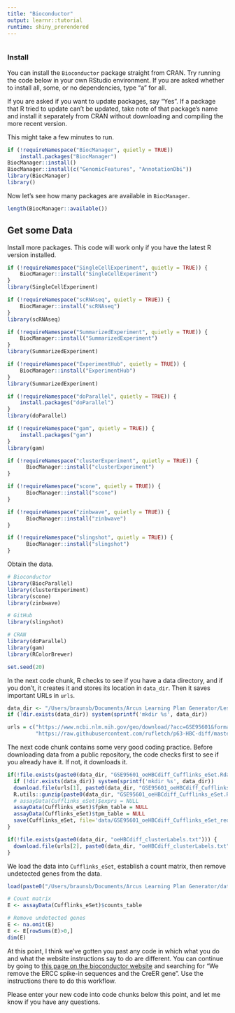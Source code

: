 ```yaml
---
title: "Bioconductor"
output: learnr::tutorial
runtime: shiny_prerendered
---
```


```r
```

### Install

You can install the `Bioconductor` package straight from CRAN. Try running the code below in your own RStudio environment. If you are asked whether to install all, some, or no dependencies, type "a" for all. 

If you are asked if you want to update packages, say "Yes". If a package that R tried to update can't be updated, take note of that package's name and install it separately from CRAN without downloading and compiling the more recent version. 

This might take a few minutes to run.

```r
if (!requireNamespace("BiocManager", quietly = TRUE))
    install.packages("BiocManager")
BiocManager::install()
BiocManager::install(c("GenomicFeatures", "AnnotationDbi"))
library(BiocManager)
library()
```

Now let's see how many packages are available in `BiocManager`.

```r
length(BiocManager::available())
```

## Get some Data

Install more packages. This code will work only if you have the latest R version installed.

```r
if (!requireNamespace("SingleCellExperiment", quietly = TRUE)) {
    BiocManager::install("SingleCellExperiment")
}
library(SingleCellExperiment)

if (!requireNamespace("scRNAseq", quietly = TRUE)) {
    BiocManager::install("scRNAseq")
}
library(scRNAseq)

if (!requireNamespace("SummarizedExperiment", quietly = TRUE)) {
    BiocManager::install("SummarizedExperiment")
}
library(SummarizedExperiment)

if (!requireNamespace("ExperimentHub", quietly = TRUE)) {
    BiocManager::install("ExperimentHub")
}
library(SummarizedExperiment)

if (!requireNamespace("doParallel", quietly = TRUE)) {
    install.packages("doParallel")
}
library(doParallel)

if (!requireNamespace("gam", quietly = TRUE)) {
    install.packages("gam")
}
library(gam)

if (!requireNamespace("clusterExperiment", quietly = TRUE)) {
      BiocManager::install("clusterExperiment")
}

if (!requireNamespace("scone", quietly = TRUE)) {
      BiocManager::install("scone")
}

if (!requireNamespace("zinbwave", quietly = TRUE)) {
      BiocManager::install("zinbwave")
}

if (!requireNamespace("slingshot", quietly = TRUE)) {
      BiocManager::install("slingshot")
}
```

Obtain the data.

```r
# Bioconductor
library(BiocParallel)
library(clusterExperiment)
library(scone)
library(zinbwave)

# GitHub
library(slingshot)

# CRAN
library(doParallel)
library(gam)
library(RColorBrewer)

set.seed(20)
```

In the next code chunk, R checks to see if you have a data directory, and if you don't, it creates it and stores its location in `data_dir`. Then it saves important URLs in `urls`.

```r
data_dir <- "/Users/braunsb/Documents/Arcus Learning Plan Generator/Lessons/data/" 
if (!dir.exists(data_dir)) system(sprintf('mkdir %s', data_dir))

urls = c("https://www.ncbi.nlm.nih.gov/geo/download/?acc=GSE95601&format=file&file=GSE95601%5FoeHBCdiff%5FCufflinks%5FeSet%2ERda%2Egz",
         "https://raw.githubusercontent.com/rufletch/p63-HBC-diff/master/ref/oeHBCdiff_clusterLabels.txt")
```

The next code chunk contains some very good coding practice. Before downloading data from a public repository, the code checks first to see if you already have it. If not, it downloads it.

```r
if(!file.exists(paste0(data_dir, "GSE95601_oeHBCdiff_Cufflinks_eSet.Rda"))) {
  if (!dir.exists(data_dir)) system(sprintf('mkdir %s', data_dir))
  download.file(urls[1], paste0(data_dir, "GSE95601_oeHBCdiff_Cufflinks_eSet.Rda.gz"))
  R.utils::gunzip(paste0(data_dir, "GSE95601_oeHBCdiff_Cufflinks_eSet.Rda.gz"))
  # assayData(Cufflinks_eSet)$exprs = NULL
  assayData(Cufflinks_eSet)$fpkm_table = NULL
  assayData(Cufflinks_eSet)$tpm_table = NULL
  save(Cufflinks_eSet, file='data/GSE95601_oeHBCdiff_Cufflinks_eSet_reduced.Rda')
}

if(!file.exists(paste0(data_dir, "oeHBCdiff_clusterLabels.txt"))) {
  download.file(urls[2], paste0(data_dir, "oeHBCdiff_clusterLabels.txt"))
}
```

We load the data into `Cufflinks_eSet`, establish a count matrix, then remove undetected genes from the data.

```r
load(paste0("/Users/braunsb/Documents/Arcus Learning Plan Generator/data/GSE95601_oeHBCdiff_Cufflinks_eSet.Rda"))

# Count matrix
E <- assayData(Cufflinks_eSet)$counts_table

# Remove undetected genes
E <- na.omit(E)
E <- E[rowSums(E)>0,]
dim(E)
```

At this point, I think we've gotten you past any code in which what you do and what the website instructions say to do are different. You can continue by going to [this page on the bioconductor website](https://www.bioconductor.org/help/course-materials/2017/BioC2017/Day2/Workshops/singleCell/doc/workshop.html#pre-processing) and searching for "We remove the ERCC spike-in sequences and the CreER gene". Use the instructions there to do this workflow. 

Please enter your new code into code chunks below this point, and let me know if you have any questions. 

```r

```

```r

```

```r

```
